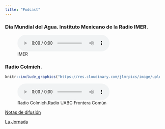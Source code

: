 ```yaml
---
title: "Podcast"
---
```


### Día Mundial del Agua. Instituto Mexicano de la Radio IMER.

![IMER](IMER.mp3)




### Radio Colmich.

```r

knitr::include_graphics("https://res.cloudinary.com/jlmrpics/image/upload/v1558633624/saludenlafrontera_lmnand.png")
```

![Radio Colmich.Radio UABC Frontera Común](fronteracomun23may2019.mp3)



[Notas de difusión](https://www.colef.mx/estemes/las-causas-detras-de-las-causas-de-la-diabetes/)



[La Jornada](https://www.jornada.com.mx/2019/06/16/sociedad/030n1soc#)


